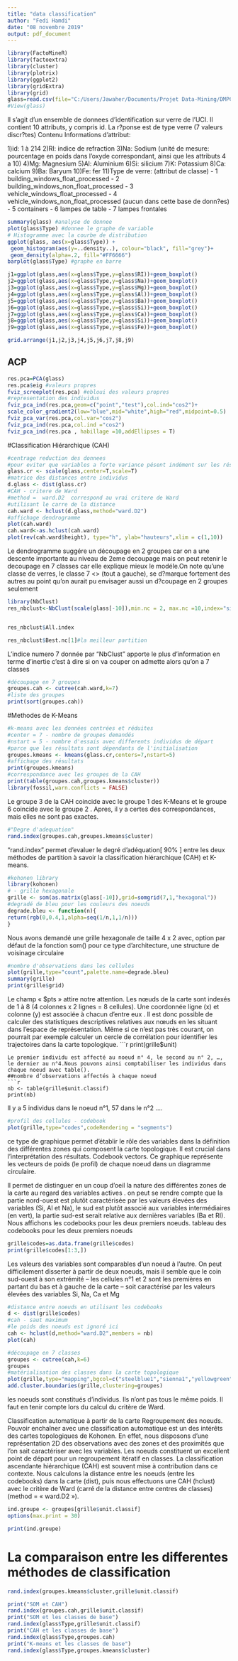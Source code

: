 ---
title: "data classification"
author: "Fedi Hamdi"
date: "08 novembre 2019"
output: pdf_document
---

```{r setup, include=FALSE}
library(FactoMineR)
library(factoextra)
library(cluster)
library(plotrix)
library(ggplot2)
library(gridExtra)
library(grid)
glass=read.csv(file="C:/Users/Jawaher/Documents/Projet Data-Mining/DMPC/glass.csv",header=T,sep=",",dec=".")
#View(glass)

```

Il s'agit d'un ensemble de donnees d'identification sur verre de l'UCI. Il contient 10 attributs, y compris id. La r?ponse est de type verre (7 valeurs discr?tes)
Contenu
Informations d'attribut:

1)id: 1 à 214 
2)RI: indice de refraction
3)Na: Sodium (unité de mesure: pourcentage en poids dans l'oxyde correspondant, ainsi que les attributs 4 a 10)
4)Mg: Magnesium
5)Al: Aluminium
6)Si: silicium
7)K: Potassium
8)Ca: calcium
9)Ba: Baryum
10)Fe: fer
11)Type de verre: (attribut de classe) - 1 building_windows_float_processed - 2 building_windows_non_float_processed - 3 vehicle_windows_float_processed - 4 vehicle_windows_non_float_processed (aucun dans cette base de donn?es) - 5 containers - 6 lampes de table - 7 lampes frontales

```{r Stat des}
summary(glass) #analyse de donnee
plot(glass$Type) #donnee le graphe de variable
# Histogramme avec la courbe de distribution
ggplot(glass, aes(x=glass$Type)) + 
 geom_histogram(aes(y=..density..), colour="black", fill="grey")+
 geom_density(alpha=.2, fill="#FF6666") 
barplot(glass$Type) #graphe en barre

j1=ggplot(glass,aes(x=glass$Type,y=glass$RI))+geom_boxplot()
j2=ggplot(glass,aes(x=glass$Type,y=glass$Na))+geom_boxplot()
j3=ggplot(glass,aes(x=glass$Type,y=glass$Mg))+geom_boxplot()
j4=ggplot(glass,aes(x=glass$Type,y=glass$Al))+geom_boxplot()
j5=ggplot(glass,aes(x=glass$Type,y=glass$Ba))+geom_boxplot()
j6=ggplot(glass,aes(x=glass$Type,y=glass$Si))+geom_boxplot()
j7=ggplot(glass,aes(x=glass$Type,y=glass$Ca))+geom_boxplot()
j8=ggplot(glass,aes(x=glass$Type,y=glass$Si))+geom_boxplot()
j9=ggplot(glass,aes(x=glass$Type,y=glass$Fe))+geom_boxplot()

grid.arrange(j1,j2,j3,j4,j5,j6,j7,j8,j9)
```

## ACP

```{r ACP, , echo=FALSE}
res.pca=PCA(glass)
res.pca$eig #valeurs propres
fviz_screeplot(res.pca) #ebloui des valeurs propres
#representation des individus
fviz_pca_ind(res.pca,geom=c("point","test"),col.ind="cos2")+
scale_color_gradient2(low="blue",mid="white",high="red",midpoint=0.5)
fviz_pca_var(res.pca,col.var="cos2")
fviz_pca_ind(res.pca,col.ind ="cos2")
fviz_pca_ind(res.pca , habillage =10,addEllipses = T)
```
#Classification Hiérarchique (CAH)
```{r cah}
#centrage reduction des donnees
#pour eviter que variables a forte variance pésent indément sur les résultats
glass.cr <- scale(glass,center=T,scale=T)
#matrice des distances entre individus
d.glass <- dist(glass.cr)
#CAH - critere de Ward
#method =  ward.D2  correspond au vrai critere de Ward
#utilisant le carre de la distance
cah.ward <- hclust(d.glass,method="ward.D2")
#affichage dendrogramme
plot(cah.ward) 
cah.ward<-as.hclust(cah.ward)
plot(rev(cah.ward$height), type="h", ylab="hauteurs",xlim = c(1,10))

```

Le dendrogramme suggére un découpage en 2 groupes car on a une descente importante au niveau de 2eme decoupage mais on peut retenir le decoupage en 7 classes car elle explique mieux le modéle.On note
qu'une classe de verres, le classe 7 <<lampes frontales>> (tout a gauche), se
d?marque fortement des autres au point qu'on aurait pu envisager aussi un
d?coupage en 2 groupes seulement
```{r raison}
library(NbClust)
res_nbclust<-NbClust(scale(glass[-10]),min.nc = 2, max.nc =10,index="silhouette",method = "kmeans")


res_nbclust$All.index

res_nbclust$Best.nc[1]#la meilleur partition
```
L'indice numero 7 donnée par "NbClust" apporte le plus d'information en terme d'inertie c'est à dire si on va couper on admette alors qu'on a 7 classes
```{r decoupage en classes}
#découpage en 7 groupes
groupes.cah <- cutree(cah.ward,k=7)
#liste des groupes
print(sort(groupes.cah))

```
#Methodes de K-Means
```{r kmeans}

#k-means avec les données centrées et réduites
#center = 7 - nombre de groupes demandés
#nstart = 5 - nombre d'essais avec differents individus de départ
#parce que les résultats sont dépendants de l'initialisation
groupes.kmeans <- kmeans(glass.cr,centers=7,nstart=5)
#affichage des résultats
print(groupes.kmeans)
#correspondance avec les groupes de la CAH
print(table(groupes.cah,groupes.kmeans$cluster))
library(fossil,warn.conflicts = FALSE)


```
Le groupe 3  de la CAH coincide avec le groupe 1 des
K-Means et le groupe 6 coincide avec le groupe 2 . Apres, il y a certes des correspondances,
mais elles ne sont pas exactes.
```{r deter}
#"Degre d'adequation" 
rand.index(groupes.cah,groupes.kmeans$cluster)

```

"rand.index" permet d'evaluer le degré d'adéquation[ 90% ] entre les deux méthodes de partition à savoir la classification hiérarchique (CAH) et K-means.


```{r som}
#kohonen library
library(kohonen)
# - grille hexagonale
grille <- som(as.matrix(glass[-10]),grid=somgrid(7,1,"hexagonal"))
#degradé de bleu pour les couleurs des noeuds
degrade.bleu <- function(n){
return(rgb(0,0.4,1,alpha=seq(1/n,1,1/n)))
}
```
Nous avons demandé une grille hexagonale de taille 4 x 2 avec, option par défaut de la fonction som() pour ce type d’architecture, une structure de voisinage circulaire 
```{r suite som}
#nombre d'observations dans les cellules
plot(grille,type="count",palette.name=degrade.bleu)
summary(grille)
print(grille$grid)

```
Le champ « $pts » attire notre attention. Les nœuds de la carte sont indexés de 1 à 8 (4 colonnes x 2 lignes = 8 cellules). Une coordonnée ligne (x) et colonne (y) est associée à chacun d’entre eux . Il est donc possible de calculer des statistiques descriptives relatives aux nœuds en les situant dans l’espace de représentation. Même si ce n’est pas très courant, on pourrait par exemple calculer un cercle de corrélation pour identifier les trajectoires dans la carte topologique. 
```{r noob}
print(grille$unit)
```
Le premier individu est affecté au noeud n° 4, le second au n° 2, …, le dernier au n°4.Nous pouvons ainsi comptabiliser les individus dans chaque noeud avec table(). 
##nombre d’observations affectés à chaque noeud 
```{r table}
nb <- table(grille$unit.classif) 
print(nb)

```
Il y a 5 individus dans le noeud n°1, 57 dans le n°2 ....
```{r suite som 2}
#profil des cellules - codebook
plot(grille,type="codes",codeRendering = "segments")


```
ce type de graphique permet d’établir le rôle des variables dans la définition des différentes zones qui composent la carte topologique. Il est crucial dans l’interprétation des résultats. 
Codebook vectors. Ce graphique représente les vecteurs de poids (le profil) de chaque noeud dans un diagramme circulaire.

Il permet de distinguer en un coup d’oeil la nature des différentes zones de la carte au regard des variables actives .  on peut se rendre compte que la partie nord-ouest est plutôt caractérisée par les valeurs élevées des variables (Si, Al et Na), le sud est plutôt associé aux variables intermédiaires (en vert), la partie sud-est serait relative aux dernières variables (Ba et RI).
Nous affichons les codebooks pour les deux premiers noeuds. 
tableau des codebooks pour les deux premiers noeuds 
```{r codebook}
grille$codes=as.data.frame(grille$codes)
print(grille$codes[1:3,])
```
Les valeurs des variables sont comparables d’un noeud à l’autre.
On peut difficilement disserter à partir de deux noeuds, mais il semble que le coin sud-ouest à son extrémité – les cellules n°1 et 2 sont les premières en partant du bas et à gauche de la carte – soit caractérisé par les valeurs élevées  des variables Si, Na, Ca et Mg

```{r classification}
#distance entre noeuds en utilisant les codebooks
d <- dist(grille$codes)
#cah - saut maximum
#le poids des noeuds est ignoré ici
cah <- hclust(d,method="ward.D2",members = nb)
plot(cah)

#découpage en 7 classes
groupes <- cutree(cah,k=6)
groupes
#matérialisation des classes dans la carte topologique
plot(grille,type="mapping",bgcol=c("steelblue1","sienna1","yellowgreen","grey","blue","yellow","red")[groupes])
add.cluster.boundaries(grille,clustering=groupes)
```
les noeuds sont constitués d’individus. Ils n’ont pas tous le même poids. 
Il faut en tenir compte lors du calcul du critère de Ward.

Classification automatique à partir de la carte Regroupement des noeuds. Pouvoir enchaîner avec une classification automatique est un des intérêts des cartes topologiques de Kohonen. En effet, nous disposons d’une représentation 2D des observations avec des zones et des proximités que l’on sait caractériser avec les variables. Les noeuds constituent un excellent point de départ pour un regroupement itératif en classes. La classification ascendante hiérarchique (CAH) est souvent mise à contribution dans ce contexte. Nous calculons la distance entre les noeuds (entre les codebooks) dans la carte (dist), puis nous effectuons une CAH (hclust) avec le critère de Ward (carré de la distance entre centres de classes) (method = « ward.D2 »).
```{r affectation}
ind.groupe <- groupes[grille$unit.classif] 
options(max.print = 30)

print(ind.groupe)

```
# La comparaison entre les differentes méthodes de classification
```{r comparaison des methodes som et kmeans}

rand.index(groupes.kmeans$cluster,grille$unit.classif)
```
```{r comparaison des methodes som et CAH}
print("SOM et CAH")
rand.index(groupes.cah,grille$unit.classif)
print("SOM et les classes de base")
rand.index(glass$Type,grille$unit.classif)
print("CAH et les classes de base")
rand.index(glass$Type,groupes.cah)
print("K-means et les classes de base")
rand.index(glass$Type,groupes.kmeans$cluster)
```

